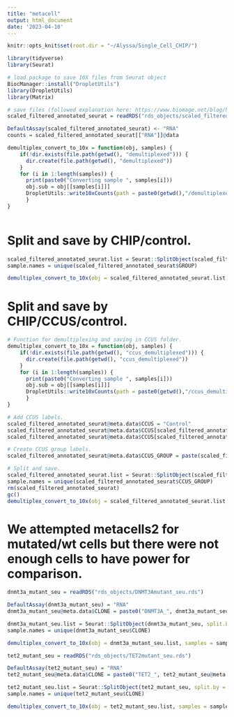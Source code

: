 ```yaml
---
title: "metacell"
output: html_document
date: '2023-04-10'
---
```


```r
knitr::opts_knit$set(root.dir = "~/Alyssa/Single_Cell_CHIP/")

library(tidyverse)
library(Seurat)
```


```r
# load package to save 10X files from Seurat object
BiocManager::install("DropletUtils")
library(DropletUtils)
library(Matrix)
```

```r
# save files (followed explanation here: https://www.biomage.net/blog/how-to-demultiplex-a-seurat-object-and-convert-it-to-10x-files)
scaled_filtered_annotated_seurat = readRDS("rds_objects/scaled_filtered_annotated_seurat.rds")

DefaultAssay(scaled_filtered_annotated_seurat) <- "RNA"
counts = scaled_filtered_annotated_seurat[["RNA"]]@data

demultiplex_convert_to_10x = function(obj, samples) { 
    if(!dir.exists(file.path(getwd(), "demultiplexed"))) {
      dir.create(file.path(getwd(), "demultiplexed"))
    }
    for (i in 1:length(samples)) {
      print(paste0("Converting sample ", samples[i]))
      obj.sub = obj[[samples[i]]]
      DropletUtils::write10xCounts(path = paste0(getwd(),"/demultiplexed/",samples[i]), x = obj.sub[["RNA"]]@data, type = "sparse", version="3")
      }
}



```


# Split and save by CHIP/control.
```r

scaled_filtered_annotated_seurat.list = Seurat::SplitObject(scaled_filtered_annotated_seurat, split.by = "GROUP")
sample.names = unique(scaled_filtered_annotated_seurat$GROUP)

demultiplex_convert_to_10x(obj = scaled_filtered_annotated_seurat.list, samples = sample.names)

```

# Split and save by CHIP/CCUS/control.
```r
# Function for demultiplexing and saving in CCUS folder.
demultiplex_convert_to_10x = function(obj, samples) { 
    if(!dir.exists(file.path(getwd(), "ccus_demultiplexed"))) {
      dir.create(file.path(getwd(), "ccus_demultiplexed"))
    }
    for (i in 1:length(samples)) {
      print(paste0("Converting sample ", samples[i]))
      obj.sub = obj[[samples[i]]]
      DropletUtils::write10xCounts(path = paste0(getwd(),"/ccus_demultiplexed/",samples[i]), x = obj.sub[["RNA"]]@data, type = "sparse", version="3")
      }
}

# Add CCUS labels.
scaled_filtered_annotated_seurat@meta.data$CCUS = "Control"
scaled_filtered_annotated_seurat@meta.data$CCUS[scaled_filtered_annotated_seurat@meta.data$CHIP == "chip"] = "CHIP"
scaled_filtered_annotated_seurat@meta.data$CCUS[scaled_filtered_annotated_seurat@meta.data$CHIVEID %in% c("CH-20-004", "CH-21-014", "CH-21-036", "CH-21-073")] = "CCUS"

# Create CCUS group labels.
scaled_filtered_annotated_seurat@meta.data$CCUS_GROUP = paste(scaled_filtered_annotated_seurat@meta.data$MUTATION.GROUP, scaled_filtered_annotated_seurat@meta.data$CCUS, scaled_filtered_annotated_seurat@meta.data$STIM, sep = "_")

# Split and save.
scaled_filtered_annotated_seurat.list = Seurat::SplitObject(scaled_filtered_annotated_seurat, split.by = "CCUS_GROUP")
sample.names = unique(scaled_filtered_annotated_seurat$CCUS_GROUP)
rm(scaled_filtered_annotated_seurat)
gc()
demultiplex_convert_to_10x(obj = scaled_filtered_annotated_seurat.list, samples = sample.names)
```



# We attempted metacells2 for mutated/wt cells but there were not enough cells to have power for comparison.
```r
dnmt3a_mutant_seu = readRDS("rds_objects/DNMT3Amutant_seu.rds")

DefaultAssay(dnmt3a_mutant_seu) = "RNA"
dnmt3a_mutant_seu@meta.data$CLONE = paste0("DNMT3A_", dnmt3a_mutant_seu@meta.data$CLONE, "_", gsub(" ", "_", dnmt3a_mutant_seu@meta.data$cell_type))

dnmt3a_mutant_seu.list = Seurat::SplitObject(dnmt3a_mutant_seu, split.by = "CLONE")
sample.names = unique(dnmt3a_mutant_seu$CLONE)

demultiplex_convert_to_10x(obj = dnmt3a_mutant_seu.list, samples = sample.names)

```

```r
tet2_mutant_seu = readRDS("rds_objects/TET2mutant_seu.rds")

DefaultAssay(tet2_mutant_seu) = "RNA"
tet2_mutant_seu@meta.data$CLONE = paste0("TET2_", tet2_mutant_seu@meta.data$CLONE, "_", gsub(" ", "_", tet2_mutant_seu@meta.data$cell_type))

tet2_mutant_seu.list = Seurat::SplitObject(tet2_mutant_seu, split.by = "CLONE")
sample.names = unique(tet2_mutant_seu$CLONE)

demultiplex_convert_to_10x(obj = tet2_mutant_seu.list, samples = sample.names)

```
